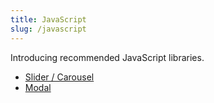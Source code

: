 ```yaml
---
title: JavaScript
slug: /javascript
---
```


Introducing recommended JavaScript libraries.

* [Slider / Carousel](/docs/javascript/slider)
* [Modal](/docs/javascript/modal)